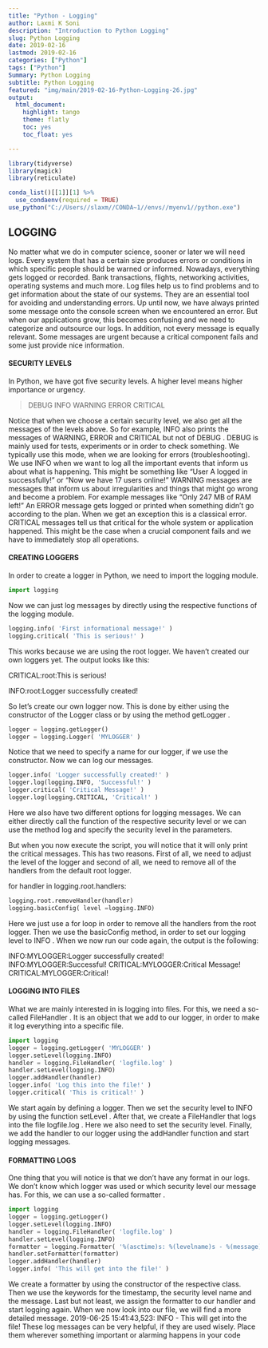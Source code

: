 ```yaml
---
title: "Python - Logging"
author: Laxmi K Soni 
description: "Introduction to Python Logging"
slug: Python Logging
date: 2019-02-16
lastmod: 2019-02-16
categories: ["Python"]
tags: ["Python"]
Summary: Python Logging
subtitle: Python Logging
featured: "img/main/2019-02-16-Python-Logging-26.jpg"
output:
  html_document:
    highlight: tango
    theme: flatly
    toc: yes
    toc_float: yes

---
```



```r
library(tidyverse)
library(magick)
library(reticulate)

conda_list()[[1]][1] %>% 
  use_condaenv(required = TRUE)
use_python("C://Users//slaxm//CONDA~1//envs//myenv1//python.exe")

```

## LOGGING

No matter what we do in computer science, sooner or later we will need logs. Every system that has a certain size produces errors or conditions in which specific people should be warned or informed. Nowadays, everything gets logged or recorded. Bank transactions, flights, networking activities, operating systems and much more. Log files help us to find problems and to get information about the state of our systems. They are an essential tool for avoiding and understanding errors.
Up until now, we have always printed some message onto the console screen when we encountered an error. But when our applications grow, this becomes confusing and we need to categorize and outsource our logs. In addition, not every message is equally relevant. Some messages are urgent because a critical component fails and some just provide nice information.

#### SECURITY LEVELS

In Python, we have got five security levels. A higher level means higher importance or urgency.

> DEBUG
> INFO
> WARNING
> ERROR
> CRITICAL

Notice that when we choose a certain security level, we also get all the messages of the levels above. So for example, INFO also prints the messages of WARNING, ERROR and CRITICAL but not of DEBUG .
DEBUG is mainly used for tests, experiments or in order to check something. We typically use this mode, when we are looking for errors (troubleshooting).
We use INFO when we want to log all the important events that inform us about what is happening. This might be something like “User A logged in successfully!” or “Now we have 17 users online!”
WARNING messages are messages that inform us about irregularities and things that might go wrong and become a problem. For example messages like “Only 247 MB of RAM left!”
An ERROR message gets logged or printed when something didn’t go according to the plan. When we get an exception this is a classical error.
CRITICAL messages tell us that critical for the whole system or application happened. This might be the case when a crucial component fails and we have to immediately stop all operations.


#### CREATING LOGGERS

In order to create a logger in Python, we need to import the logging  module.

```python
import logging
```

Now we can just log messages by directly using the respective functions of the logging module.

```python
logging.info( 'First informational message!' )
logging.critical( 'This is serious!' )
```

This works because we are using the root logger. We haven’t created our own loggers yet. The output looks like this:

CRITICAL:root:This is serious!

INFO:root:Logger successfully created!

So let’s create our own logger now. This is done by either using the constructor of the Logger class or by using the method getLogger .

```python
logger = logging.getLogger()
logger = logging.Logger( 'MYLOGGER' )
```
Notice that we need to specify a name for our logger, if we use the constructor. Now we can log our messages.

```python
logger.info( 'Logger successfully created!' )
logger.log(logging.INFO, 'Successful!' )
logger.critical( 'Critical Message!' )
logger.log(logging.CRITICAL, 'Critical!' )
```

Here we also have two different options for logging messages. We can either directly call the function of the respective security level or we can use the method log and specify the security level in the parameters.

But when you now execute the script, you will notice that it will only print the critical messages. This has two reasons. First of all, we need to adjust the level of the logger and second of all, we need to remove all of the handlers from the default root logger.

for handler in logging.root.handlers:

```python

logging.root.removeHandler(handler)
logging.basicConfig( level =logging.INFO)

```

Here we just use a for loop in order to remove all the handlers from the root logger. Then we use the basicConfig method, in order to set our logging level to INFO . When we now run our code again, the output is the following:

INFO:MYLOGGER:Logger successfully created!
INFO:MYLOGGER:Successful!
CRITICAL:MYLOGGER:Critical Message!
CRITICAL:MYLOGGER:Critical!

#### LOGGING INTO FILES

What we are mainly interested in is logging into files. For this, we need a so-called FileHandler . It is an object that we add to our logger, in order to make it log everything into a specific file.

```python
import logging
logger = logging.getLogger( 'MYLOGGER' )
logger.setLevel(logging.INFO)
handler = logging.FileHandler( 'logfile.log' )
handler.setLevel(logging.INFO)
logger.addHandler(handler)
logger.info( 'Log this into the file!' )
logger.critical( 'This is critical!' )
```

We start again by defining a logger. Then we set the security level to INFO by using the function setLevel . After that, we create a FileHandler that logs into the file logfile.log . Here we also need to set the security level. Finally, we add the handler to our logger using the addHandler function and start logging messages.

#### FORMATTING LOGS

One thing that you will notice is that we don’t have any format in our logs. We don’t know which logger was used or which security level our message has. For this, we can use a so-called formatter .
```python
import logging
logger = logging.getLogger()
logger.setLevel(logging.INFO)
handler = logging.FileHandler( 'logfile.log' )
handler.setLevel(logging.INFO)
formatter = logging.Formatter( '%(asctime)s: %(levelname)s - %(message)s' )
handler.setFormatter(formatter)
logger.addHandler(handler)
logger.info( 'This will get into the file!' )
```

We create a formatter by using the constructor of the respective class. Then we use the keywords for the timestamp, the security level name and the message. Last but not least, we assign the formatter to our handler and start logging again. When we now look into our file, we will find a more detailed message.
2019-06-25 15:41:43,523: INFO - This will get into the file!
These log messages can be very helpful, if they are used wisely. Place them wherever something important or alarming happens in your code